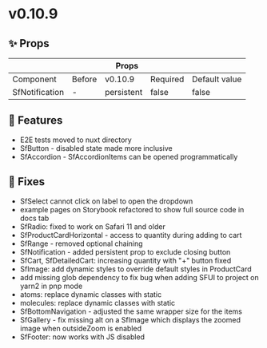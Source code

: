 
<Meta title="Releases/v0.10.9 - Latest/Change log" />

# v0.10.9

## ✨ Props

<table>
  <thead>
    <tr>
      <th colspan="5">Props</th>
    </tr>
  </thead>
  <tbody>
    <tr>
      <td>Component</td>
      <td>Before</td>
      <td>v0.10.9</td>
      <td>Required</td>
      <td>Default value</td>
    </tr>
    <tr>
      <td>SfNotification</td>
      <td>-</td>
      <td>persistent</td>
      <td>false</td>
      <td>false</td>
    </tr>
  </tbody>
</table>

## 🚀 Features

- E2E tests moved to nuxt directory
- SfButton - disabled state made more inclusive
- SfAccordion - SfAccordionItems can be opened programmatically

## 🐛 Fixes

- SfSelect cannot click on label to open the dropdown
- example pages on Storybook refactored to show full source code in docs tab 
- SfRadio: fixed to work on Safari 11 and older
- SfProductCardHorizontal - access to quantity during adding to cart
- SfRange - removed optional chaining
- SfNotification - added persistent prop to exclude closing button
- SfCart, SfDetailedCart: increasing quantity with "+" button fixed
- SfImage: add dynamic styles to override default styles in ProductCard
- add missing glob dependency to fix bug when adding SFUI to project on yarn2 in pnp mode
- atoms: replace dynamic classes with static
- molecules: replace dynamic classes with static
- SfBottomNavigation - adjusted the same wrapper size for the items
- SfGallery - fix missing alt on a SfImage which displays the zoomed image when outsideZoom is enabled
- SfFooter: now works with JS disabled

